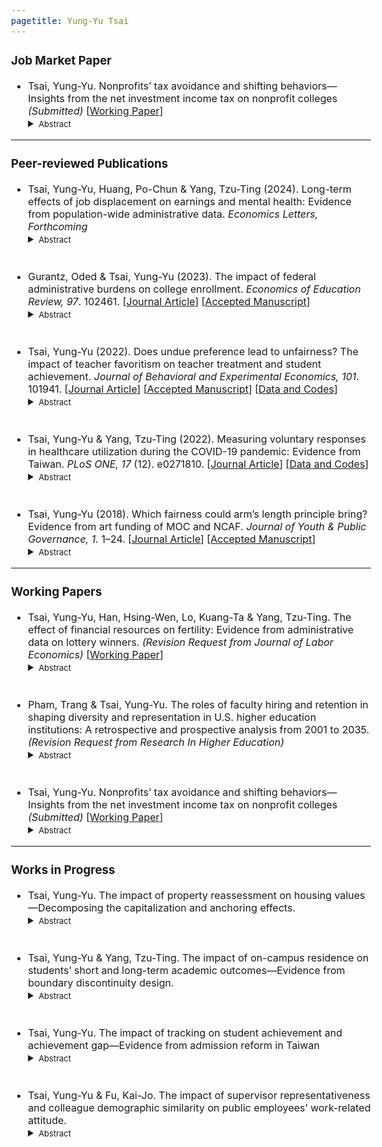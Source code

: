 ```yaml
---
pagetitle: Yung-Yu Tsai
---
```


<link rel="stylesheet" href="styles.css" type="text/css">
<style>
  body{
  font-size: 12pt;
}
</style>

### Job Market Paper

* Tsai, Yung-Yu. Nonprofits' tax avoidance and shifting behaviors---Insights from the net investment income tax on nonprofit colleges _(Submitted)_ [<a href = "papers/endowment_tax.pdf" target="_blank">Working Paper</a>]
<details> <summary><font size=2>Abstract</font size></summary>
> <div style="line-height:100%;"><font size=2> The nonprofit sector has historically enjoyed tax exemptions for its role in providing public goods. However, scholars challenge this justification, noting that nonprofits do not always utilize tax benefits to enhance their services. This paper examines whether taxing nonprofits could benefit society more than granting exemptions by evaluating their responses to taxation. Focusing on the net investment income tax on nonprofit colleges, empirical findings reveal that taxed colleges shift the burden to students by raising tuition. This response, while not altering the overall service level, redistributes educational opportunities from historically underserved groups to international students who can afford higher tuition. Conversely, colleges with the niche to avoid the tax strategically increase student enrollment to circumvent the tax threshold related to student size. These findings highlight the potential of policy design to guide nonprofits’ responses to taxation in ways that benefit society. </font size></div>
</details>

------


### Peer-reviewed Publications

* Tsai, Yung-Yu, Huang, Po-Chun & Yang, Tzu-Ting (2024). Long-term effects of job displacement on earnings and mental health: Evidence from population-wide administrative data. _Economics Letters, Forthcoming_
<details> <summary><font size=2>Abstract</font size></summary>
> <div style="line-height:100%;"><font size=2> Utilizing administrative data encompassing the entire population of Taiwan, this paper investigates the long-term effects of job displacement on earnings and mental health. Focusing on job loss resulting from mass layoffs and plant closures, our estimates suggest displaced workers experienced a 67--68% earning loss in the year following a layoff. Even after ten years, earnings do not fully recover. Displaced workers also experience long-term deterioration in mental health, particularly related to stress, with a 15--16% increase in cumulative outpatient visits for mental health issues and a 57--62% increase in cumulative medical costs for mental illness in the decade post-displacement. The negative impact on mental health is more pronounced among workers with lower earnings, men, and older individuals. </font size></div>
</details>

<div style="line-height:50%;"><br></div>

* Gurantz, Oded & Tsai, Yung-Yu (2023). The impact of federal administrative burdens on college enrollment. _Economics of Education Review, 97_. 102461. [<a href = "https://doi.org/10.1016/j.econedurev.2023.102461" target="_blank">Journal Article</a>] [<a href = "https://www.edworkingpapers.com/index.php/ai23-800" target="_blank">Accepted Manuscript</a>]
<details> <summary><font size=2>Abstract</font size></summary>
> <div style="line-height:100%;"><font size=2> Government programs impose eligibility requirements to balance the goals of improving welfare while minimizing waste. We study the impact of eligibility monitoring in the context of Federal Application for Federal Student Aid (FAFSA) submissions, where students may be subject to "verification" requirements that require them to confirm the accuracy of the data. Using a matching on observables design we do not find that students flagged for verification are less likely to enroll in college, which contrasts prior research. Verification reduces grant aid received but average changes are small, raising questions about the benefits of this administrative process. </font size></div>
</details>

<div style="line-height:50%;"><br></div>

* Tsai, Yung-Yu (2022). Does undue preference lead to unfairness? The impact of teacher favoritism on teacher treatment and student achievement. _Journal of Behavioral and Experimental Economics, 101_. 101941. [<a href = "https://doi.org/10.1016/j.socec.2022.101941" target="_blank">Journal Article</a>] [<a href = "papers/teacher_favoritism.pdf" target="_blank">Accepted Manuscript</a>] [<a href = "https://github.com/yungyutsai/teacher_favoritism" target="_blank">Data and Codes</a>] 
<details> <summary><font size=2>Abstract</font size></summary>
> <div style="line-height:100%;"><font size=2> This study investigates the impact of teacher favoritism (i.e., systematically favoring students of a specific gender, ethnicity, or high previous class ranking) on teacher treatment and student achievement. Based on the practice of random class grouping within schools, a school fixed effect model is used to estimate the causal effect of teacher favoritism. The results suggest that teacher favoritism toward students with a higher previous class rank increases the likelihood of these students consulting with their teacher on academic, emotional, and friendship issues. Also, female students are more likely to discuss friendships and emotional matters with pro-female teachers. However, the evidence of teacher favoritism's impact on student achievement is relatively weak. </font size></div>
</details>

<div style="line-height:50%;"><br></div>

* Tsai, Yung-Yu & Yang, Tzu-Ting (2022). Measuring voluntary responses in healthcare utilization during the COVID-19 pandemic: Evidence from Taiwan. _PLoS ONE, 17_ (12). e0271810. [<a href = "https://doi.org/10.1371/journal.pone.0271810" target="_blank">Journal Article</a>] [<a href = "https://github.com/yungyutsai/Taiwan_COVID19_Healthcare_Utilization" target="_blank">Data and Codes</a>]
<details> <summary><font size=2>Abstract</font size></summary>
> <div style="line-height:100%;"><font size=2> Healthcare has been one of the most affected sectors during the coronavirus disease 2019 (COVID-19) pandemic. The utilization of related services for non-COVID-19 diseases fell dramatically following the point at which the virus broke out; however, little is known about whether this observed decline in healthcare use was due to voluntary behaviors or enforced measures. This paper quantifies the spontaneous change in healthcare utilization during the pandemic. We utilize a county-by-week-level dataset from Taiwan’s National Health Insurance (NHI) record, covering the entire Taiwanese population, and a difference-in-differences design. Our results indicate that even if there were no human mobility restrictions or supply-side constraints, people voluntarily reduced their demand for healthcare, due to fears of contagion, or COVID-related precautionary behaviors. We find that the number of outpatient visits (inpatient admissions) decreased by 19% (10%) during the pandemic period (February to May 2020). Furthermore, the demand response of healthcare for Influenza-like illness (ILI) was much greater and more persistent than for non-ILI, thereby suggesting that the substantial decline in accessing healthcare was induced by positive public health externality of prevention measures for COVID-19. Finally, we find that the demand for healthcare services did not get back to the pre-pandemic baseline, even when there were no local coronavirus cases for 253 consecutive days (mid-April to December 2020) in Taiwan. </font size></div>
</details>

<div style="line-height:50%;"><br></div>

* Tsai, Yung-Yu (2018). Which fairness could arm's length principle bring? Evidence from art funding of MOC and NCAF. _Journal of Youth \& Public Governance, 1._ 1--24. [<a href = "https://drive.google.com/file/d/1EzRdrrql6QZP4a7Nfm0JBLwY3_PksYw8/view" target="_blank">Journal Article</a>] [<a href = "papers/art_funding.pdf" target="_blank">Accepted Manuscript</a>]
<details> <summary><font size=2>Abstract</font size></summary>
> <div style="line-height:100%;"><font size=2> The arm’s length principle implies that intermediary cultural organization performs better on art funding allocation than the government or politicians. This paper uses data from the art funding list from 2015 to 2017 in Taiwan to examine whether The National Culture and Arts Foundation (NCAF, an intermediary cultural organization) distributes funding fairer than The Ministry of Culture (MOC). There are three different concepts of fairness: equity, equality, and need (distributing funding to those who need it). The result of this paper shows MOC and NCAF have no significant difference in equity, but NCAF indeed performs better on equality and need than MOC, although the effect isn’t as strong as we thought. Based on these findings, this paper suggests that the arm’s length principle really works, and it’s necessary for MOC to collaborate with NCAF. However, it’s also important to improve the fairness of art funding allocation in the future. </font size></div>
</details>

------

### Working Papers

* Tsai, Yung-Yu, Han, Hsing-Wen, Lo, Kuang-Ta & Yang, Tzu-Ting. The effect of financial resources on fertility: Evidence from administrative data on lottery winners. _(Revision Request from Journal of Labor Economics)_ [<a href = "https://ssrn.com/abstract=4300448" target="_blank">Working Paper</a>]
<details> <summary><font size=2>Abstract</font size></summary>
> <div style="line-height:100%;"><font size=2> This paper utilizes wealth shocks from winning lottery prizes to examine the causal effect of financial resources on fertility. We employ extensive panels of administrative data encompassing over 0.4 million lottery winners in Taiwan and implement a triple-differences design. Our analyses reveal that a substantial lottery win can significantly increase fertility, the implied wealth elasticity of which is around 0.06. Moreover, the primary channel through which fertility increases is by prompting first births among previously childless individuals. Finally, our analysis reveals that approximately 25\% of the total fertility effect stems from increased marriage rates following a lottery win. </font size></div>
</details>

<div style="line-height:50%;"><br></div>

* Pham, Trang & Tsai, Yung-Yu. The roles of faculty hiring and retention in shaping diversity and representation in U.S. higher education institutions: A retrospective and prospective analysis from 2001 to 2035. _(Revision Request from Research In Higher Education)_
<details> <summary><font size=2>Abstract</font size></summary>
> <div style="line-height:100%;"><font size=2> U.S. higher education institutions are hiring more minoritized faculty into their teaching workforce to satisfy the demand of an increasingly diverse racial and ethnic student population. However, it is not always clear whether specific hiring policies and plans are intended to address the matter of diversity or representation—two similar but qualitatively different concepts. The policy choices that institutions make result in different implementation approaches and long-term outcomes. Using data from the Integrated Postsecondary Education Data System (IPEDS) from 2001 to 2021, this study measures and compares the changes in faculty diversity and student–faculty representation in U.S. higher education institutions over the past two decades. It then develops several simulated scenarios to project the future racial and ethnic landscape of American campuses, depending on the different policy choices that institutions make through their hiring and retention policies. Our recommendation calls for balanced efforts in the retention and hiring of minoritized and underrepresented faculty that are adapted to the individual circumstances of institutions. </font size></div>
</details>

<div style="line-height:50%;"><br></div>

* Tsai, Yung-Yu. Nonprofits' tax avoidance and shifting behaviors---Insights from the net investment income tax on nonprofit colleges _(Submitted)_ [<a href = "papers/endowment_tax.pdf" target="_blank">Working Paper</a>]
<details> <summary><font size=2>Abstract</font size></summary>
> <div style="line-height:100%;"><font size=2> The nonprofit sector has historically enjoyed tax exemptions for its role in providing public goods. However, scholars challenge this justification, noting that nonprofits do not always utilize tax benefits to enhance their services. This paper examines whether taxing nonprofits could benefit society more than granting exemptions by evaluating their responses to taxation. Focusing on the net investment income tax on nonprofit colleges, empirical findings reveal that taxed colleges shift the burden to students by raising tuition. This response, while not altering the overall service level, redistributes educational opportunities from historically underserved groups to international students who can afford higher tuition. Conversely, colleges with the niche to avoid the tax strategically increase student enrollment to circumvent the tax threshold related to student size. These findings highlight the potential of policy design to guide nonprofits’ responses to taxation in ways that benefit society. </font size></div>
</details>

------

### Works in Progress

* Tsai, Yung-Yu. The impact of property reassessment on housing values---Decomposing the capitalization and anchoring effects.
<details> <summary><font size=2>Abstract</font size></summary>
> <div style="line-height:100%;"><font size=2> Property reassessments aim to align property's assessed values with market prices, serving as an essential tool to ensure tax fairness. However, reassessments can unintentionally impact housing values and, therefore, affect wealth distribution. Based on data from 19 Pennsylvania counties, this study examines property reassessment's impact on housing values. The paper explores two contrasting theories: the capitalization effect, which predicts reduced housing values in wealthy regions and increased prices in less developed areas, and the anchoring effect, anticipating more pronounced price increases in affluent regions and wider disparities in housing prices. Using a difference-in-differences approach and instrumental variable analysis, the study finds the anchoring effect dominates. On average, property reassessment raises housing values by 9\% in counties, with a pronounced positive effect in high-priced regions and a negative impact in non-affluent regions. This highlights that while reassessment enhances tax fairness, it also disproportionately benefits wealthier individuals and widens geographical disparity in housing prices, contradicting wealth equality goals. </font size></div>
</details>

<div style="line-height:50%;"><br></div>

* Tsai, Yung-Yu & Yang, Tzu-Ting. The impact of on-campus residence on students' short and long-term academic outcomes---Evidence from boundary discontinuity design.
<details> <summary><font size=2>Abstract</font size></summary>
> <div style="line-height:100%;"><font size=2> This study investigates the influence of residing in student dormitories on short and long-term student outcomes within the context of Taiwan. This research examines the causal effects of on-campus residency by utilizing colleges’ dormitory assignment policy based on students’ residential locations and employing a boundary-based regression discontinuity design. The study incorporates a two-way fixed effect model, including both college and village fixed effects, to account for potential geographical self-selection biases. The findings reveal that on-campus living doesn’t significantly impact persistence, but it does enhance the likelihood of pursuing graduate education, primarily influenced by enrolling in the same college for undergraduate studies. This positive effect can be attributed to two intermediate outcomes: an increase in on-campus employment, indicative of greater on-campus engagement, and a higher likelihood of receiving awards from contests or competitions, suggesting increased participation in extracurricular activities. The impact is more pronounced among students from low-income families, those without siblings, and those attending more prestigious colleges. </font size></div>
</details>

<div style="line-height:50%;"><br></div>

* Tsai, Yung-Yu. The impact of tracking on student achievement and achievement gap---Evidence from admission reform in Taiwan
<details> <summary><font size=2>Abstract</font size></summary>
> <div style="line-height:100%;"><font size=2> This study examines the impact of a Taiwanese upper secondary admission reform, which reduces the level of tracking without abandoning the general/vocational dual-track system. I utilize a difference-in-differences framework, comparing the difference of high school (exposed to the reform) and middle school (non-exposed to the reform) students before and after the reform. The results suggest that the reform raises the within-school student heterogeneity by around half the gap between full tracking and non-tracking system. Furthermore, the de-tracking reform leads to a 0.148 standard deviation drop in average student performance. The de-tracking policy yields an evenly negative impact throughout the whole distribution, implying that the efficiency gained from the tracking does not at the cost of equity. </font size></div>
</details>

<div style="line-height:50%;"><br></div>

* Tsai, Yung-Yu & Fu, Kai-Jo. The impact of supervisor representativeness and colleague demographic similarity on public employees' work-related attitude.
<details> <summary><font size=2>Abstract</font size></summary>
> <div style="line-height:100%;"><font size=2> Racial composition and diversity management in public sectors has long been an important topic in public management literature. Past research has confirmed that supervisor representativeness can benefit government employees, yet little attention has been paid to the well-being of supervisors and the consequences that neglecting that well-being may cause. Utilizing the federal employee surveys and the Federal Government’s human resources data, we apply the multilevel modeling (MLM) approach to examine the impact of management racial representativeness and colleague racial demographic similarities on public employees’ job satisfaction and turnover intention. We find that the impact of management representativeness is exerted primarily through the perceived diversity climate. A higher proportion of same-race colleagues also leads to better work-related attitudes. Co-worker relationships and perceived diversity climate both mediate the impacts. However, we find that while a higher proportion of same-race subordinates improves the satisfaction of supervisors who are the dominant racial group in their work unit, it negatively affects the supervisors who are not the dominant racial group in their work unit. Studies need to focus not only on how the representation of supervisors benefits subordinates but also, and indeed more so, on supervisor well-being. Based on these findings, we make recommendations for diversity management strategies in the public sector. </font size></div>
</details>

<div style="line-height:100%;"><br></div>